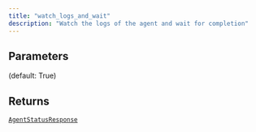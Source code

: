 ```yaml
---
title: "watch_logs_and_wait"
description: "Watch the logs of the agent and wait for completion"
---
```





## Parameters

<ParamField path="log" type="bool">
   (default: True)
</ParamField>

## Returns

[`AgentStatusResponse`](../misc/agentstatusresponse)
